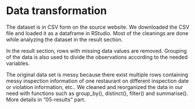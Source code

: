 # Data transformation

The dataset is in CSV form on the source website. We downloaded the CSV file and loaded it as a dataframe in RStudio. Most of the cleanings are done while analyzing the dataset in the result section.

In the result section, rows with missing data values are removed. Grouping of the data is also used to divide the observations according to the needed variables.

The original data set is messy because there exist multiple rows containing messy inspection information of one restaurant on different inspection date or violation information, etc.. We cleaned and reorganized the data in our need with functions such as group_by(), distinct(), filter() and summarise(). More details in "05-results" part.